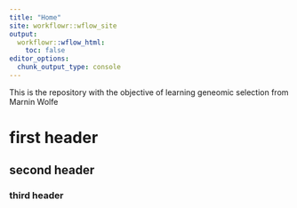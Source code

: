 ```yaml
---
title: "Home"
site: workflowr::wflow_site
output:
  workflowr::wflow_html:
    toc: false
editor_options:
  chunk_output_type: console
---
```


This is the repository with the objective of learning geneomic selection from Marnin Wolfe

# first header

## second header

### third header


